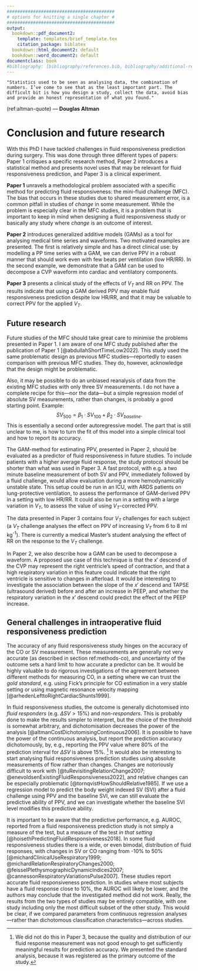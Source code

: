 ```yaml
---
#########################################
# options for knitting a single chapter #
#########################################
output:
  bookdown::pdf_document2:
    template: templates/brief_template.tex
    citation_package: biblatex
  bookdown::html_document2: default
  bookdown::word_document2: default
documentclass: book
#bibliography: [bibliography/references.bib, bibliography/additional-references.bib]
---
```


```block
"Statistics used to be seen as analysing data, the combination of numbers. I’ve come to see that as the least important part. The difficult bit is how you design a study, collect the data, avoid bias and provide an honest representation of what you found."
```

(ref:altman-quote) --- **Douglas Altman**


# Conclusion and future research

With this PhD I have tackled challenges in fluid responsiveness prediction during surgery. This was done through three different types of papers: Paper 1 critiques a specific research method, Paper 2 introduces a statistical method and presents novel uses that may be relevant for fluid responsiveness prediction, and Paper 3 is a clinical experiment.  

**Paper 1** unravels a methodological problem associated with a specific method for predicting fluid responsiveness: the mini-fluid challenge (MFC). The bias that occurs in these studies due to shared measurement error, is a common pitfall in studies of *change* in some measurement. While the problem is especially clear in the MFC studies, it is a problem that is important to keep in mind when designing a fluid responsiveness study or basically any study where *change* is an outcome of interest.

**Paper 2** introduces generalized additive models (GAMs) as a tool for analysing medical time series and waveforms. Two motivated examples are presented. The first is relatively simple and has a direct clinical use: by modelling a PP time series with a GAM, we can derive PPV in a robust manner that should work even with few beats per ventilation (low HR/RR). In the second example, we demonstrate that a GAM can be used to decompose a CVP waveform into cardiac and ventilatory components.

**Paper 3** presents a clinical study of the effects of $V_T$ and RR on PPV. The results indicate that using a GAM derived PPV may enable fluid responsiveness prediction despite low HR/RR, and that it may be valuable to correct PPV for the applied $V_T$.

## Future research

Future studies of the MFC should take great care to minimise the problems presented in Paper 1. I am aware of one MFC study published after the publication of Paper 1 [@abdullahShortTimeLow2022]. This study used the same problematic design as previous MFC studies---reportedly to easen comparison with previous MFC studies. They do, however, acknowledge that the design might be problematic. 

Also, it may be possible to do an unbiased reanalysis of data from the existing MFC studies with only three SV measurements. I do not have a complete recipe for this---nor the data---but a simple regression model of absolute SV measurements, rather than changes, is probably a good starting point. Example:
$$
SV_{500} = \beta_1 \cdot SV_{100} + \beta_2 \cdot SV_{baseline}.
$$
This is essentially a second order autoregressive model. The part that is still unclear to me, is how to turn the fit of this model into a simple clinical tool and how to report its accuracy.

The GAM-method for estimating PPV, presented in Paper 2, should be evaluated as a predictor of fluid responsiveness in future studies. To include patients with a higher average fluid response, the study protocol should be shorter than what was used in Paper 3. A fast protocol, with e.g. a two minute baseline measurement of both SV and PPV, immediately followed by a fluid challenge, would allow evaluation during a more hemodynamically unstable state. This setup could be run in an ICU, with ARDS patients on lung-protective ventilation, to assess the performance of GAM-derived PPV in a setting with low HR/RR. It could also be run in a setting with a large variation in $V_T$, to assess the value of using $V_T$-corrected PPV.

The data presented in Paper 3 contains four $V_T$ challenges for each subject (a $V_T$ challenge analyses the effect on PPV of increasing $V_T$ from 6 to 8 ml kg^-1^). There is currently a medical Master’s student analysing the effect of RR on the response to the $V_T$ challenge. 

In Paper 2, we also describe how a GAM can be used to decompose a waveform. A proposed use case of this technique is that the $x'$ descend of the CVP may represent the right ventricle's speed of contraction, and that a high respiratory variation in this feature could indicate that the right ventricle is sensitive to changes in afterload. It would be interesting to investigate the association between the slope of the $x'$ descend and TAPSE (ultrasound derived) before and after an increase in PEEP, and whether the respiratory variation in the $x'$ descend could predict the effect of the PEEP increase. 

## General challenges in intraoperative fluid responsiveness prediction

The accuracy of any fluid responsiveness study hinges on the accuracy of the CO or SV measurement. These measurements are generally not very accurate (as described in section ref:methods-co), and uncertainty of the outcome sets a hard limit to how accurate a predictor can be. It would be highly valuable to do rigorous investigations of the agreement between different methods for measuring CO, in a setting where we can trust the *gold standard*, e.g. using Fick’s principle for CO estimation in a very stable setting or using magnetic resonance velocity mapping [@arhedenLefttoRightCardiacShunts1999].

In fluid responsiveness studies, the outcome is generally dichotomised into *fluid responders* (e.g. $\Delta SV > 15 \%$) and *non-responders*. This is probably done to make the results simpler to interpret, but the choice of the threshold is somewhat arbitrary, and dichotomisation decreases the power of the analysis [@altmanCostDichotomisingContinuous2006]. It is possible to have the power of the continuous analysis, but report the prediction accuracy dichotomously, by, e.g., reporting the PPV value where 80% of the prediction interval for $\Delta SV$ is above 15%. [^paper3] It would also be interesting to start analysing fluid responsiveness prediction studies using absolute measurements of flow rather than changes. Changes are notoriously difficult to work with [@tuRevisitingRelationChange2007; @enevoldsenExistingFluidResponsiveness2022], and relative changes can be especially problematic [@tornqvistHowShouldRelative1985]. If we use a regression model to predict the body weight indexed SV (SVI) after a fluid challenge using PPV and the baseline SVI, we can still evaluate the predictive ability of PPV, and we can investigate whether the baseline SVI level modifies this predictive ability. 

[^paper3]: We did not do this in Paper 3, because the quality and distribution of our fluid response measurement was not good enough to get sufficiently meaningful results for prediction accuracy. We presented the standard analysis, because it was registered as the primary outcome of the study. 

It is important to be aware that the predictive performance, e.g. AUROC, reported from a fluid responsiveness prediction study is not simply a measure of the test, but a measure of the test *in that setting* [@hoisethPredictingFluidResponsiveness2018]. In some fluid responsiveness studies there is a wide, or even bimodal, distribution of fluid responses, with changes in SV or CO ranging from -10% to 50% [@michardClinicalUseRespiratory1999; @michardRelationRespiratoryChanges2000; @feisselPlethysmographicDynamicIndices2007; @cannessonRespiratoryVariationsPulse2007]. These studies report accurate fluid responsiveness prediction. In studies where most subjects have a fluid response close to 10%, the AUROC will likely be lower, and the authors may conclude that the investigated method did not work. Really, the results from the two types of studies may be entirely compatible, with one study including only the most difficult subset of the other study. This would be clear, if we compared parameters from continuous regression analyses---rather than dichotomous classification characteristics---across studies. 
